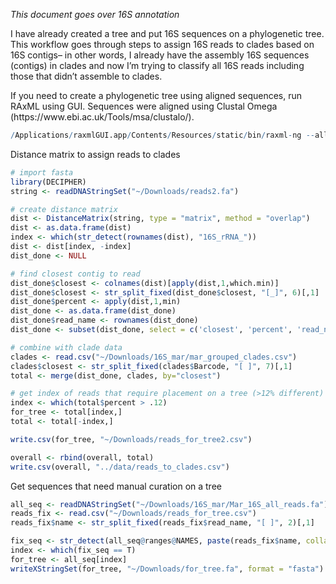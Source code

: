*This document goes over 16S annotation*

I have already created a tree and put 16S sequences on a phylogenetic tree. This workflow goes through steps to assign 16S reads to clades based on 16S contigs-- in other words, I already have the assembly 16S sequences (contigs) in clades and now I'm trying to classify all 16S reads including those that didn't assemble to clades.

If you need to create a phylogenetic tree using aligned sequences, run RAxML using GUI. Sequences were aligned using Clustal Omega (https://www.ebi.ac.uk/Tools/msa/clustalo/).

```r
/Applications/raxmlGUI.app/Contents/Resources/static/bin/raxml-ng --all --msa Downloads/contigs_and_clades_fixed_modified.fasta --model GTR+G --prefix Downloads/contigs_and_clades_fixed_raxml/contigs_and_clades_fixed_1 --seed 221239 --outgroup AJ430587_Caldithrix_abyssi --bs-metric tbe --tree rand{1} --bs-trees 100
```

Distance matrix to assign reads to clades

```r
# import fasta
library(DECIPHER)
string <- readDNAStringSet("~/Downloads/reads2.fa")

# create distance matrix
dist <- DistanceMatrix(string, type = "matrix", method = "overlap")
dist <- as.data.frame(dist)
index <- which(str_detect(rownames(dist), "16S_rRNA_"))
dist <- dist[index, -index]
dist_done <- NULL

# find closest contig to read
dist_done$closest <- colnames(dist)[apply(dist,1,which.min)]
dist_done$closest <- str_split_fixed(dist_done$closest, "[_]", 6)[,1]
dist_done$percent <- apply(dist,1,min)
dist_done <- as.data.frame(dist_done)
dist_done$read_name <- rownames(dist_done)
dist_done <- subset(dist_done, select = c('closest', 'percent', 'read_name'))

# combine with clade data
clades <- read.csv("~/Downloads/16S_mar/mar_grouped_clades.csv")
clades$closest <- str_split_fixed(clades$Barcode, "[ ]", 7)[,1]
total <- merge(dist_done, clades, by="closest")

# get index of reads that require placement on a tree (>12% different)
index <- which(total$percent > .12)
for_tree <- total[index,]
total <- total[-index,]

write.csv(for_tree, "~/Downloads/reads_for_tree2.csv")

overall <- rbind(overall, total)
write.csv(overall, "../data/reads_to_clades.csv")
```

Get sequences that need manual curation on a tree

```r
all_seq <- readDNAStringSet("~/Downloads/16S_mar/Mar_16S_all_reads.fa")
reads_fix <- read.csv("~/Downloads/reads_for_tree.csv")
reads_fix$name <- str_split_fixed(reads_fix$read_name, "[ ]", 2)[,1]

fix_seq <- str_detect(all_seq@ranges@NAMES, paste(reads_fix$name, collapse = "|"))
index <- which(fix_seq == T)
for_tree <- all_seq[index]
writeXStringSet(for_tree, "~/Downloads/for_tree.fa", format = "fasta")
```

